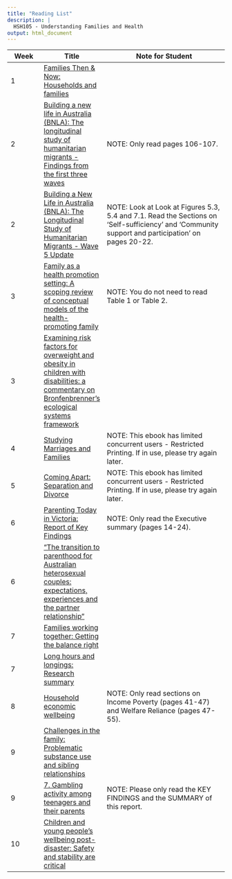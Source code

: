 ```yaml
---
title: "Reading List"
description: |
  HSH105 - Understanding Families and Health
output: html_document
---
```


Week|Title|Note for Student|
----|-----|----------------|
1|[Families Then & Now: Households and families](http://resourcelists.lib.deakin.edu.au/items/886491D7-0929-8CF1-4098-5874B5BDE10E.html)|
2|[Building a new life in Australia (BNLA): The longitudinal study of humanitarian migrants - Findings from the first three waves](http://resourcelists.lib.deakin.edu.au/items/DCA0B57C-4278-426C-5202-9227CC96BB23.html)|NOTE: Only read pages 106-107.|
2|[Building a New Life in Australia (BNLA): The Longitudinal Study of Humanitarian Migrants - Wave 5 Update](http://resourcelists.lib.deakin.edu.au/items/CCD738DD-6AA7-D0BB-70C2-2F5092B5126E.html)|NOTE: Look at Look at Figures 5.3, 5.4 and 7.1. Read the Sections on ‘Self-sufficiency’ and 'Community support and participation' on pages 20-22.|
3|[Family as a health promotion setting: A scoping review of conceptual models of the health-promoting family](http://resourcelists.lib.deakin.edu.au/items/38B598A9-683D-C86D-2BFA-0705241E1E31.html)|NOTE: You do not need to read Table 1 or Table 2.|
3|[Examining risk factors for overweight and obesity in children with disabilities: a commentary on Bronfenbrenner's ecological systems framework](http://resourcelists.lib.deakin.edu.au/items/4DAD98C8-820B-3305-57D0-524833A4CD09.html)|
4|[Studying Marriages and Families](http://resourcelists.lib.deakin.edu.au/items/ADFA4EF9-E1F4-8183-FFE0-94A404C8340A.html)|NOTE: This ebook has limited concurrent users - Restricted Printing. If in use, please try again later.|
5|[Coming Apart: Separation and Divorce](http://resourcelists.lib.deakin.edu.au/items/75B6AB0D-88DD-412E-B225-1D128AF30663.html)|NOTE: This ebook has limited concurrent users - Restricted Printing. If in use, please try again later.|
6|[Parenting Today in Victoria: Report of Key Findings](http://resourcelists.lib.deakin.edu.au/items/7EE39228-04D6-B5C3-B79C-10F24224D806.html)|NOTE: Only read the Executive summary (pages 14-24).|
6|["The transition to parenthood for Australian heterosexual couples: expectations, experiences and the partner relationship"](http://resourcelists.lib.deakin.edu.au/items/FA8AEC4B-036B-0262-36FD-A0DE37D01D17.html)|
7|[Families working together: Getting the balance right](http://resourcelists.lib.deakin.edu.au/items/EDE066B5-39AC-2844-4450-CA847E2A7902.html)|
7|[Long hours and longings: Research summary](http://resourcelists.lib.deakin.edu.au/items/057F714A-C70A-CC54-054F-7954ADB2E5E4.html)|
8|[Household economic wellbeing](http://resourcelists.lib.deakin.edu.au/items/47279B6D-D6A7-EDC3-258E-E552472924B8.html)|NOTE: Only read sections on Income Poverty (pages 41-47) and Welfare Reliance (pages 47-55).|
9|[Challenges in the family: Problematic substance use and sibling relationships](http://resourcelists.lib.deakin.edu.au/items/9E62CD49-D574-D24E-553D-839E2C770506.html)|
9|[7. Gambling activity among teenagers and their parents](http://resourcelists.lib.deakin.edu.au/items/C2042F52-C0E0-38C9-277B-F24FC9FB9106.html)|NOTE: Please only read the KEY FINDINGS and the SUMMARY of this report.|
10|[Children and young people's wellbeing post-disaster: Safety and stability are critical](http://resourcelists.lib.deakin.edu.au/items/D579F965-95EC-638E-CC10-A5B590D08270.html)|